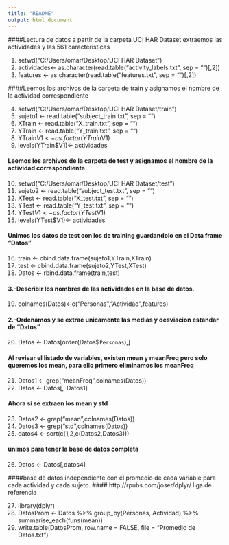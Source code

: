 ```yaml
---
title: "README"
output: html_document
---
```

####Lectura de datos a partir de la carpeta UCI HAR Dataset extraemos las actividades y las 561 caracteristicas 

1. setwd("C:/Users/omar/Desktop/UCI HAR Dataset")
2. actividades<- as.character(read.table("activity_labels.txt", sep = "")[,2])
3. features <- as.character(read.table("features.txt", sep = "")[,2])

####Leemos los archivos de la carpeta de train y asignamos el nombre de la actividad correspondiente 

4. setwd("C:/Users/omar/Desktop/UCI HAR Dataset/train")
5. sujeto1 <- read.table("subject_train.txt", sep = "")
6. XTrain <- read.table("X_train.txt", sep = "")
7. YTrain <- read.table("Y_train.txt", sep = "")
8. YTrain$V1<-as.factor(YTrain$V1)
9. levels(YTrain$V1)<- actividades

#### Leemos los archivos de la carpeta de test y asignamos el nombre de la actividad correspondiente 

10. setwd("C:/Users/omar/Desktop/UCI HAR Dataset/test")
11. sujeto2 <- read.table("subject_test.txt", sep = "")
12. XTest <- read.table("X_test.txt", sep = "")
13. YTest <- read.table("Y_test.txt", sep = "")
14. YTest$V1<-as.factor(YTest$V1)
15. levels(YTest$V1)<- actividades

#### Unimos los datos de test con los de training guardandolo en el Data frame "Datos"

16. train <- cbind.data.frame(sujeto1,YTrain,XTrain)
17. test <- cbind.data.frame(sujeto2,YTest,XTest)
18. Datos <- rbind.data.frame(train,test)

#### 3.-Describir los nombres de las actividades en la base de datos.

19. colnames(Datos)<-c("Personas","Actividad",features)

#### 2.-Ordenamos y se extrae unicamente las medias y desviacion estandar de "Datos"

20. Datos <- Datos[order(Datos$`Personas`),]

#### Al revisar el listado de variables, existen mean y meanFreq pero solo queremos los mean, para ello primero eliminamos los meanFreq

21. Datos1 <- grep("meanFreq",colnames(Datos))
22. Datos <- Datos[,-Datos1]

#### Ahora si se extraen los mean y std

23. Datos2 <- grep("mean",colnames(Datos))
24. Datos3 <- grep("std",colnames(Datos))
25. datos4 <- sort(c(1,2,c(Datos2,Datos3)))

#### unimos para tener la base de datos completa

26. Datos <- Datos[,datos4]

####base de datos independiente con el promedio de cada variable para cada actividad y cada sujeto.
#### http://rpubs.com/joser/dplyr/ liga de referencia

27. library(dplyr)
28. DatosProm <- Datos %>% group_by(Personas, Actividad) %>% summarise_each(funs(mean))
29. write.table(DatosProm, row.name = FALSE, file = "Promedio de Datos.txt")

